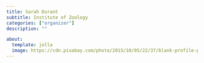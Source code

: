 ```yaml
---
title: Sarah Durant
subtitle: Institute of Zoology
categories: ["organizer"]
description: ""

about:
  template: jolla
  image: https://cdn.pixabay.com/photo/2015/10/05/22/37/blank-profile-picture-973460_1280.png
---
```

